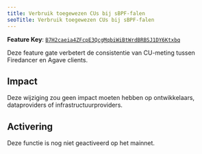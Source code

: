 ```yaml
---
title: Verbruik toegewezen CUs bij sBPF-falen
seoTitle: Verbruik toegewezen CUs bij sBPF-falen
---
```


**Feature Key**:
[`B7H2caeia4ZFcpE3QcgMqbiWiBtWrdBRBSJ1DY6Ktxbq`](https://explorer.solana.com/address/B7H2caeia4ZFcpE3QcgMqbiWiBtWrdBRBSJ1DY6Ktxbq)

Deze feature gate verbetert de consistentie van CU-meting tussen Firedancer en
Agave clients.

## Impact

Deze wijziging zou geen impact moeten hebben op ontwikkelaars, dataproviders of
infrastructuurproviders.

## Activering

Deze functie is nog niet geactiveerd op het mainnet.
